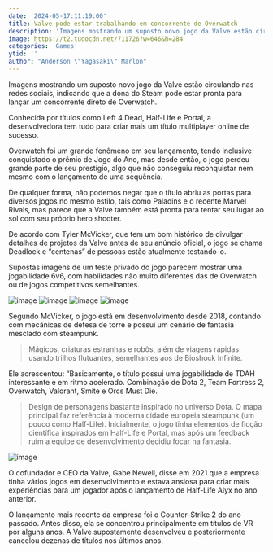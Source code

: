 ```yaml
---
date: '2024-05-17:11:19:00'
title: Valve pode estar trabalhando em concorrente de Overwatch
description: 'Imagens mostrando um suposto novo jogo da Valve estão circulando nas redes sociais, indicando que a dona do Steam pode estar pronta para lançar um concorrente direto de Overwatch.'
image: https://t2.tudocdn.net/711726?w=646&h=284
categories: 'Games'
ytid: ''
author: "Anderson \"Yagasaki\" Marlon"
---
```


Imagens mostrando um suposto novo jogo da Valve estão circulando nas redes sociais, indicando que a dona do Steam pode estar pronta para lançar um concorrente direto de Overwatch.

Conhecida por títulos como Left 4 Dead, Half-Life e Portal, a desenvolvedora tem tudo para criar mais um título multiplayer online de sucesso.

Overwatch foi um grande fenômeno em seu lançamento, tendo inclusive conquistado o prêmio de Jogo do Ano, mas desde então, o jogo perdeu grande parte de seu prestígio, algo que não conseguiu reconquistar nem mesmo com o lançamento de uma sequência.

De qualquer forma, não podemos negar que o título abriu as portas para diversos jogos no mesmo estilo, tais como Paladins e o recente Marvel Rivals, mas parece que a Valve também está pronta para tentar seu lugar ao sol com seu próprio hero shooter.

De acordo com Tyler McVicker, que tem um bom histórico de divulgar detalhes de projetos da Valve antes de seu anúncio oficial, o jogo se chama Deadlock e “centenas” de pessoas estão atualmente testando-o.

Supostas imagens de um teste privado do jogo parecem mostrar uma jogabilidade 6v6, com habilidades não muito diferentes das de Overwatch ou de jogos competitivos semelhantes.

![image](https://pbs.twimg.com/media/GNwD7T6WoAA2XIx?format=jpg&name=4096x4096)
![image](https://pbs.twimg.com/media/GNwD7RMXQAAuSJ_?format=jpg&name=large)
![image](https://pbs.twimg.com/media/GNwD7T2WsAA2i_i?format=jpg&name=900x900)
![image](https://pbs.twimg.com/media/GNwD7UCXgAAPMTc?format=jpg&name=4096x4096)

Segundo McVicker, o jogo está em desenvolvimento desde 2018, contando com mecânicas de defesa de torre e possui um cenário de fantasia mesclado com steampunk.

>  Mágicos, criaturas estranhas e robôs, além de viagens rápidas usando trilhos flutuantes, semelhantes aos de Bioshock Infinite.

Ele acrescentou: “Basicamente, o título possui uma jogabilidade de TDAH interessante e em ritmo acelerado. Combinação de Dota 2, Team Fortress 2, Overwatch, Valorant, Smite e Orcs Must Die.

> Design de personagens bastante inspirado no universo Dota. O mapa principal faz referência à moderna cidade europeia steampunk (um pouco como Half-Life). Inicialmente, o jogo tinha elementos de ficção científica inspirados em Half-Life e Portal, mas após um feedback ruim a equipe de desenvolvimento decidiu focar na fantasia.

![image](https://pbs.twimg.com/media/GNr8nsRX0AAJpMI?format=jpg&name=medium)

O cofundador e CEO da Valve, Gabe Newell, disse em 2021 que a empresa tinha vários jogos em desenvolvimento e estava ansiosa para criar mais experiências para um jogador após o lançamento de Half-Life Alyx no ano anterior.

O lançamento mais recente da empresa foi o Counter-Strike 2 do ano passado. Antes disso, ela se concentrou principalmente em títulos de VR por alguns anos. A Valve supostamente desenvolveu e posteriormente cancelou dezenas de títulos nos últimos anos.
